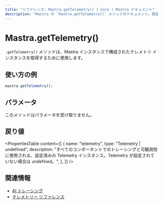 ```yaml
---
title: "リファレンス: Mastra.getTelemetry() | Core | Mastra ドキュメント"
description: "Mastra の `Mastra.getTelemetry()` メソッドのドキュメント。設定されたテレメトリインスタンスを取得します。"
---
```


# Mastra.getTelemetry()

`.getTelemetry()` メソッドは、Mastra インスタンスで構成されたテレメトリ インスタンスを取得するために使用します。

## 使い方の例

```typescript copy
mastra.getTelemetry();
```


## パラメータ

このメソッドはパラメータを受け取りません。

## 戻り値

<PropertiesTable
  content={[
    {
      name: "telemetry",
      type: "Telemetry | undefined",
      description: "すべてのコンポーネントでのトレーシングと可観測性に使用される、設定済みの Telemetry インスタンス。Telemetry が設定されていない場合は undefined。",
    },
  ]}
/>

## 関連情報

- [AI トレーシング](../../docs/observability/ai-tracing.mdx)
- [テレメトリー リファレンス](../../reference/observability/otel-config.mdx)